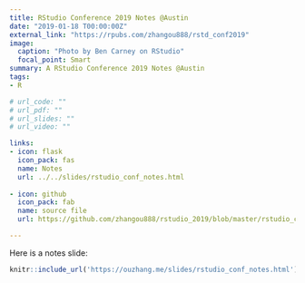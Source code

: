 ```yaml
---
title: RStudio Conference 2019 Notes @Austin
date: "2019-01-18 T00:00:00Z"
external_link: "https://rpubs.com/zhangou888/rstd_conf2019"
image:
  caption: "Photo by Ben Carney on RStudio"
  focal_point: Smart
summary: A RStudio Conference 2019 Notes @Austin 
tags:
- R

# url_code: ""
# url_pdf: ""
# url_slides: ""
# url_video: ""

links:
- icon: flask
  icon_pack: fas
  name: Notes
  url: ../../slides/rstudio_conf_notes.html
  
- icon: github
  icon_pack: fab
  name: source file
  url: https://github.com/zhangou888/rstudio_2019/blob/master/rstudio_conf_notes.Rmd

---
```


Here is a notes slide:

```r
knitr::include_url('https://ouzhang.me/slides/rstudio_conf_notes.html')
```
